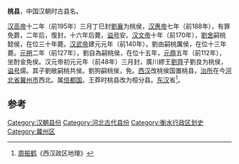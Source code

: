 '''桃县'''，中国汉朝时古县名。

[[汉高帝|汉高帝]]十二年（前195年）三月丁巳封[[劉襄|劉襄]]为桃侯，[[汉惠帝|汉惠帝]]七年（前188年），有罪免爵，二年后，復封，十六年后薨，[[谥号|谥号]]安。[[汉文帝|汉文帝]]十年（前170年），[[劉舍|劉舍]]嗣桃懿侯，在位三十年薨。[[汉武帝|汉武帝]]建元元年（前140年），劉由嗣桃厲侯，在位十三年薨。[[元朔|元朔]]二年（前127年），劉自為嗣桃侯，在位十五年，[[元鼎|元鼎]]五年（前112年），坐酎金免侯。汉元帝初元元年（前48年）三月封，廣川繆王[[劉齊_(廣川王)|劉齊]]子劉良为桃侯，[[谥号|谥号]]煬。其子劉敞嗣桃共侯。劉狗嗣桃侯，免。[[西汉|西汉]]改桃侯国置桃县，[[治所|治所]]在今[[河北省|河北省]][[冀州市|冀州市]]西北。属[[信都国|信都国]]。王莽时桃县改为桓分县。[[东汉|东汉]]省<ref>[[周振鹤|周振鹤]]《西汉政区地理》</ref>。

==参考==
{{reflist}}
{{汉朝行政区划小作品}}
{{DEFAULTSORT:T}}
[[Category:汉朝县份|Category:汉朝县份]]
[[Category:河北古代县份|Category:河北古代县份]]
[[Category:衡水行政区划史|Category:衡水行政区划史]]
[[Category:冀州区|Category:冀州区]]
